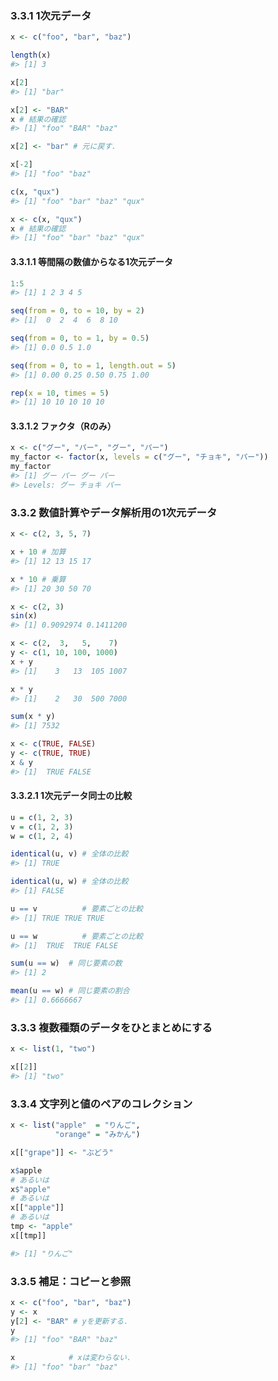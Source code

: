 ### 3.3.1 1次元データ

```r
x <- c("foo", "bar", "baz")
```

```r
length(x)
#> [1] 3
```

```r
x[2]
#> [1] "bar"
```

```r
x[2] <- "BAR"
x # 結果の確認
#> [1] "foo" "BAR" "baz"

x[2] <- "bar" # 元に戻す．
```

```r
x[-2]
#> [1] "foo" "baz"
```

```r
c(x, "qux")
#> [1] "foo" "bar" "baz" "qux"
```

```r
x <- c(x, "qux")
x # 結果の確認
#> [1] "foo" "bar" "baz" "qux"
```

#### 3.3.1.1 等間隔の数値からなる1次元データ

```r
1:5
#> [1] 1 2 3 4 5
```

```r
seq(from = 0, to = 10, by = 2)
#> [1]  0  2  4  6  8 10
```

```r
seq(from = 0, to = 1, by = 0.5)
#> [1] 0.0 0.5 1.0
```

```r
seq(from = 0, to = 1, length.out = 5)
#> [1] 0.00 0.25 0.50 0.75 1.00
```

```r
rep(x = 10, times = 5)
#> [1] 10 10 10 10 10
```

#### 3.3.1.2 ファクタ（Rのみ）

```r
x <- c("グー", "パー", "グー", "パー")
my_factor <- factor(x, levels = c("グー", "チョキ", "パー"))
my_factor
#> [1] グー パー グー パー
#> Levels: グー チョキ パー
```

### 3.3.2 数値計算やデータ解析用の1次元データ

```r
x <- c(2, 3, 5, 7)

x + 10 # 加算
#> [1] 12 13 15 17

x * 10 # 乗算
#> [1] 20 30 50 70
```

```r
x <- c(2, 3)
sin(x)
#> [1] 0.9092974 0.1411200
```

```r
x <- c(2,  3,   5,    7)
y <- c(1, 10, 100, 1000)
x + y
#> [1]    3   13  105 1007

x * y
#> [1]    2   30  500 7000
```

```r
sum(x * y)
#> [1] 7532
```

```r
x <- c(TRUE, FALSE)
y <- c(TRUE, TRUE)
x & y
#> [1]  TRUE FALSE
```

#### 3.3.2.1 1次元データ同士の比較

```r
u = c(1, 2, 3)
v = c(1, 2, 3)
w = c(1, 2, 4)

identical(u, v) # 全体の比較
#> [1] TRUE

identical(u, w) # 全体の比較
#> [1] FALSE

u == v          # 要素ごとの比較
#> [1] TRUE TRUE TRUE

u == w          # 要素ごとの比較
#> [1]  TRUE  TRUE FALSE
```

```r
sum(u == w)  # 同じ要素の数
#> [1] 2

mean(u == w) # 同じ要素の割合
#> [1] 0.6666667
```

### 3.3.3 複数種類のデータをひとまとめにする

```r
x <- list(1, "two")
```

```r
x[[2]]
#> [1] "two"
```

### 3.3.4 文字列と値のペアのコレクション

```r
x <- list("apple"  = "りんご",
          "orange" = "みかん")
```

```r
x[["grape"]] <- "ぶどう"
```

```r
x$apple
# あるいは
x$"apple"
# あるいは
x[["apple"]]
# あるいは
tmp <- "apple"
x[[tmp]]

#> [1] "りんご"
```

### 3.3.5 補足：コピーと参照

```r
x <- c("foo", "bar", "baz")
y <- x
y[2] <- "BAR" # yを更新する．
y
#> [1] "foo" "BAR" "baz"

x            # xは変わらない．
#> [1] "foo" "bar" "baz"
```

